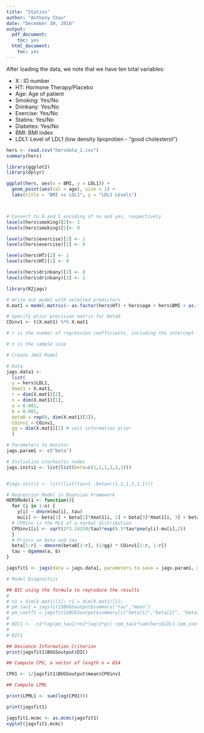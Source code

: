 ```yaml
---
title: "Statins"
author: "Anthony Chau"
date: "December 30, 2018"
output:
  pdf_document:
    toc: yes
  html_document:
    toc: yes
---
```


After loading the data, we note that we have ten total variables:

* X : ID number
* HT: Hormone Therapy/Placebo
* Age: Age of patient
* Smoking: Yes/No
* Drinkany: Yes/No
* Exercise: Yes/No
* Statins: Yes/No
* Diabetes: Yes/No
* BMI: BMI index
* LDL1: Level of LDL1 (low density lipoprotien - "good cholesterol")

```r
hers <- read.csv("hersdata_1.csv")
summary(hers)

```


```r
library(ggplot2)
library(dplyr)

ggplot(hers, aes(x = BMI, y = LDL1)) +
  geom_point(aes(col = age), size = 1) +
  labs(title = "BMI vs LDL1", y = "LDL1 Levels")



# Convert to 0 and 1 encoding of no and yes, respectively
levels(hers$smoking)[2]<- 1
levels(hers$smoking)[1]<- 0

levels(hers$exercise)[2] <- 1
levels(hers$exercise)[1] <- 0

levels(hers$HT)[2] <- 1
levels(hers$HT)[1] <- 0

levels(hers$drinkany)[2] <- 0
levels(hers$drinkany)[3] <- 1

```



```r
library(R2jags)

# Write out model with selected predictors
X.mat1 = model.matrix(~ as.factor(hers$HT) + hers$age + hers$BMI + as.factor(hers$smoking) + as.factor(hers$exercise))

# Specify prior precision matrix for beta0
COinv1 <- t(X.mat1) %*% X.mat1

# r is the number of regression coefficients, including the intercept

# n is the sample size

# Create JAGS Model

# Data
jags.data1 <-
  list(
  y = hers$LDL1,
  Xmat1 = X.mat1,
  r = dim(X.mat1)[2],
  n = dim(X.mat1)[1],
  a = 0.001,
  b = 0.001,
  beta0 = rep(0, dim(X.mat1)[2]),
  COinv1 = COinv1,
  gg = dim(X.mat1)[1] # unit information prior
  )

# Parameters to monitor
jags.param1 <- c("beta")

# Initialize stochastic nodes
jags.inits1 <- list(list(beta=c(1,1,1,1,1,1)))


#jags.inits1 <- list(list(tau=1 ,beta=c(1,1,1,1,1,1)))

# Regression Model in Bayesian Framework
HERSModel1 <- function(){
  for (i in 1:n) {
    y[i] ~ dnorm(mu[i], tau)
    mu[i] <- beta[1] + beta[2]*Xmat1[i, 2] + beta[3]*Xmat1[i, 3] + beta[4]*Xmat1[i, 4] + beta[5]*Xmat1[i, 5] + beta[6]*Xmat1[i,6]
  # CPOinv is the MLE of a normal distribution
  CPOinv1[i] <- sqrt(2*3.14159/tau)*exp(0.5*tau*pow(y[i]-mu[i],2))
  }
  # Priors on beta and tau
  beta[1:r] ~ dmnorm(beta0[1:r], (1/gg) * COinv1[1:r, 1:r])
  tau ~ dgamma(a, b)
}

jagsfit1 <- jags(data = jags.data1, parameters.to.save = jags.param1, model.file = HERSModel1, n.iter = 10000, n.burnin = 1000, n.chains = 1, DIC = T)

# Model Diagnostics

## BIC using the formula to reproduce the results
# 
# n1 = dim(X.mat1)[1]; r1 = dim(X.mat1)[2];
# pm_tau1 = jagsfit1$BUGSoutput$summary["tau","mean"]
# pm_coeff1 = jagsfit1$BUGSoutput$summary[c("beta[1]","beta[2]", "beta[3]", "beta[4]", "beta[5]", "beta[6]"),"mean"]
# 
# BIC1 <- -n1*log(pm_tau1)+n1*log(2*pi) +pm_tau1*sum(hers$LDL1-(pm_coeff1[1]+pm_coeff1[2]*as.numeric(hers$HT)+pm_coeff1[3]*hers$age+pm_coeff1[4]*hers$BMI+pm_coeff1[5]*as.numeric(hers$smoking)+pm_coeff1[6]*as.numeric(hers$exercise))^2)+(r1+1)*log(n1)
# 
# BIC1

## Deviance Information Criterion
print(jagsfit1$BUGSoutput$DIC)

## Compute CPO, a vector of length n = 654

CPO1 <- 1/jagsfit1$BUGSoutput$mean$CPOinv1  

## Compute LPML

print(LPML1 <- sum(log(CPO1)))
```



```r
print(jagsfit1)

jagsfit1.mcmc <- as.mcmc(jagsfit1)
xyplot(jagsfit1.mcmc)
```

